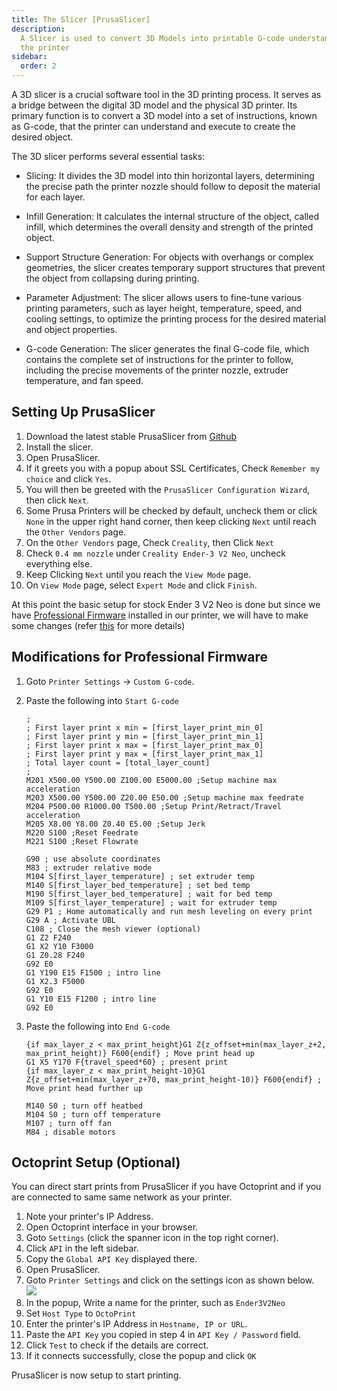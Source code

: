 ```yaml
---
title: The Slicer [PrusaSlicer]
description:
  A Slicer is used to convert 3D Models into printable G-code understandable by
  the printer
sidebar:
  order: 2
---
```


A 3D slicer is a crucial software tool in the 3D printing process. It serves as
a bridge between the digital 3D model and the physical 3D printer. Its primary
function is to convert a 3D model into a set of instructions, known as G-code,
that the printer can understand and execute to create the desired object.

The 3D slicer performs several essential tasks:

- Slicing: It divides the 3D model into thin horizontal layers, determining the
  precise path the printer nozzle should follow to deposit the material for each
  layer.

- Infill Generation: It calculates the internal structure of the object, called
  infill, which determines the overall density and strength of the printed
  object.

- Support Structure Generation: For objects with overhangs or complex
  geometries, the slicer creates temporary support structures that prevent the
  object from collapsing during printing.

- Parameter Adjustment: The slicer allows users to fine-tune various printing
  parameters, such as layer height, temperature, speed, and cooling settings, to
  optimize the printing process for the desired material and object properties.

- G-code Generation: The slicer generates the final G-code file, which contains
  the complete set of instructions for the printer to follow, including the
  precise movements of the printer nozzle, extruder temperature, and fan speed.

## Setting Up PrusaSlicer

1. Download the latest stable PrusaSlicer from
   [Github](https://github.com/prusa3d/PrusaSlicer/releases/tag/version_2.6.1)
2. Install the slicer.
3. Open PrusaSlicer.
4. If it greets you with a popup about SSL Certificates, Check
   `Remember my choice` and click `Yes`.
5. You will then be greeted with the `PrusaSlicer Configuration Wizard`, then
   click `Next`.
6. Some Prusa Printers will be checked by default, uncheck them or click `None`
   in the upper right hand corner, then keep clicking `Next` until reach the
   `Other Vendors` page.
7. On the `Other Vendors` page, Check `Creality`, then Click `Next`
8. Check `0.4 mm nozzle` under `Creality Ender-3 V2 Neo`, uncheck everything
   else.
9. Keep Clicking `Next` until you reach the `View Mode` page.
10. On `View Mode` page, select `Expert Mode` and click `Finish`.

At this point the basic setup for stock Ender 3 V2 Neo is done but since we have
[Professional Firmware](https://github.com/mriscoc/Ender3V2S1) installed in our
printer, we will have to make some changes (refer
[this](https://github.com/mriscoc/Ender3V2S1/wiki/Slicer-G-code-Scripts) for
more details)

## Modifications for Professional Firmware

1. Goto `Printer Settings` -> `Custom G-code`.
2. Paste the following into `Start G-code`

   ```
   ;
   ; First layer print x min = [first_layer_print_min_0]
   ; First layer print y min = [first_layer_print_min_1]
   ; First layer print x max = [first_layer_print_max_0]
   ; First layer print y max = [first_layer_print_max_1]
   ; Total layer count = [total_layer_count]
   ;
   M201 X500.00 Y500.00 Z100.00 E5000.00 ;Setup machine max acceleration
   M203 X500.00 Y500.00 Z20.00 E50.00 ;Setup machine max feedrate
   M204 P500.00 R1000.00 T500.00 ;Setup Print/Retract/Travel acceleration
   M205 X8.00 Y8.00 Z0.40 E5.00 ;Setup Jerk
   M220 S100 ;Reset Feedrate
   M221 S100 ;Reset Flowrate

   G90 ; use absolute coordinates
   M83 ; extruder relative mode
   M104 S[first_layer_temperature] ; set extruder temp
   M140 S[first_layer_bed_temperature] ; set bed temp
   M190 S[first_layer_bed_temperature] ; wait for bed temp
   M109 S[first_layer_temperature] ; wait for extruder temp
   G29 P1 ; Home automatically and run mesh leveling on every print
   G29 A ; Activate UBL
   C108 ; Close the mesh viewer (optional)
   G1 Z2 F240
   G1 X2 Y10 F3000
   G1 Z0.28 F240
   G92 E0
   G1 Y190 E15 F1500 ; intro line
   G1 X2.3 F5000
   G92 E0
   G1 Y10 E15 F1200 ; intro line
   G92 E0
   ```

3. Paste the following into `End G-code`

   ```
   {if max_layer_z < max_print_height}G1 Z{z_offset+min(max_layer_z+2, max_print_height)} F600{endif} ; Move print head up
   G1 X5 Y170 F{travel_speed*60} ; present print
   {if max_layer_z < max_print_height-10}G1 Z{z_offset+min(max_layer_z+70, max_print_height-10)} F600{endif} ; Move print head further up

   M140 S0 ; turn off heatbed
   M104 S0 ; turn off temperature
   M107 ; turn off fan
   M84 ; disable motors

   ```

## Octoprint Setup (Optional)

You can direct start prints from PrusaSlicer if you have Octoprint and if you
are connected to same same network as your printer.

1. Note your printer's IP Address.
2. Open Octoprint interface in your browser.
3. Goto `Settings` (click the spanner icon in the top right corner).
4. Click `API` in the left sidebar.
5. Copy the `Global API Key` displayed there.
6. Open PrusaSlicer.
7. Goto `Printer Settings` and click on the settings icon as shown below.
   ![](../../../assets/settingsscreenshot.png)
8. In the popup, Write a name for the printer, such as `Ender3V2Neo`
9. Set `Host Type` to `OctoPrint`
10. Enter the printer's IP Address in `Hostname, IP or URL`.
11. Paste the `API Key` you copied in step 4 in `API Key / Password` field.
12. Click `Test` to check if the details are correct.
13. If it connects successfully, close the popup and click `OK`

PrusaSlicer is now setup to start printing.
